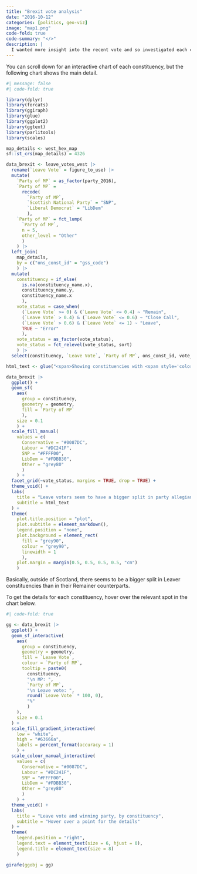 ```yaml
---
title: "Brexit vote analysis"
date: "2016-10-12"
categories: [politics, geo-viz]
image: "map1.png"
code-fold: true
code-summary: "</>"
description: |
  I wanted more insight into the recent vote and so investigated each constituency, comparing the Brexit vote with that of the winning parliamentary party from 2016
---
```


You can scroll down for an interactive chart of each constituency, but the following chart shows the main detail.

```r
#| message: false
#| code-fold: true

library(dplyr)
library(forcats)
library(ggiraph)
library(glue)
library(ggplot2)
library(ggtext)
library(parlitools)
library(scales)

map_details <- west_hex_map
sf::st_crs(map_details) = 4326

data_brexit <- leave_votes_west |>  
  rename(`Leave Vote` = figure_to_use) |> 
  mutate(
    `Party of MP` = as_factor(party_2016), 
    `Party of MP` = 
      recode(
        `Party of MP`,
        `Scottish National Party` = "SNP", 
        `Liberal Democrat` = "LibDem"
        ),
    `Party of MP` = fct_lump(
      `Party of MP`,
      n = 5, 
      other_level = "Other"
      )
    ) |> 
  left_join(
    map_details,
    by = c("ons_const_id" = "gss_code")
    ) |> 
  mutate(
    constituency = if_else(
      is.na(constituency_name.x), 
      constituency_name.y, 
      constituency_name.x
      ),
    vote_status = case_when(
      (`Leave Vote` >= 0) & (`Leave Vote` <= 0.4) ~ "Remain",
      (`Leave Vote` > 0.4) & (`Leave Vote` <= 0.6) ~ "Close Call",
      (`Leave Vote` > 0.6) & (`Leave Vote` <= 1) ~ "Leave",
      TRUE ~ "Error"
      ),
    vote_status = as_factor(vote_status),
    vote_status = fct_relevel(vote_status, sort)
    ) |> 
  select(constituency, `Leave Vote`, `Party of MP`, ons_const_id, vote_status, geometry)

html_text <- glue("<span>Showing constituencies with <span style='color:#0087DC;'>Conservative</span>, <span style='color:#DC241F;'>Labour</span>, <span style='color:#FFFF00;'>SNP</span>, <span style='color:#FDBB30;'>LibDem</span> and <span style='color:#AFAFAFAF;'>Other</span> MPs</span><br/>")

data_brexit |> 
  ggplot() + 
  geom_sf(
    aes(
      group = constituency,
      geometry = geometry,
      fill = `Party of MP`
      ),
    size = 0.1
    ) + 
  scale_fill_manual(
    values = c(
      Conservative = "#0087DC",
      Labour = "#DC241F",
      SNP = "#FFFF00",
      LibDem = "#FDBB30",
      Other = "grey80"
      )
    ) + 
  facet_grid(~vote_status, margins = TRUE, drop = TRUE) +
  theme_void() + 
  labs(
    title = "Leave voters seem to have a bigger split in party allegiance",
    subtitle = html_text
  ) + 
  theme(
    plot.title.position = "plot",
    plot.subtitle = element_markdown(),
    legend.position = "none",
    plot.background = element_rect(
      fill = "grey90", 
      colour = "grey90", 
      linewidth = 1
      ),
    plot.margin = margin(0.5, 0.5, 0.5, 0.5, "cm")
    )
```

Basically, outside of Scotland, there seems to be a bigger split in Leaver constituencies than in their Remainer counterparts.

To get the details for each constituency, hover over the relevant spot in the chart below.

```r
#| code-fold: true

gg <- data_brexit |> 
  ggplot() + 
  geom_sf_interactive(
    aes(
      group = constituency,
      geometry = geometry,
      fill = `Leave Vote`,
      colour = `Party of MP`,
      tooltip = paste0(
        constituency, 
        "\n MP: ",
        `Party of MP`,
        "\n Leave vote: ",
        round(`Leave Vote` * 100, 0),
        "%"
        )
    ),
    size = 0.1
  ) + 
  scale_fill_gradient_interactive(
    low = "white", 
    high = "#63666a",
    labels = percent_format(accuracy = 1)
    ) +
  scale_colour_manual_interactive(
    values = c(
      Conservative = "#0087DC",
      Labour = "#DC241F",
      SNP = "#FFFF00",
      LibDem = "#FDBB30",
      Other = "grey80"
      )
    ) + 
  theme_void() +
  labs(
    title = "Leave vote and winning party, by constituency", 
    subtitle = "Hover over a point for the details"
  ) + 
  theme(
    legend.position = "right",
    legend.text = element_text(size = 6, hjust = 0),
    legend.title = element_text(size = 8)
    )

girafe(ggobj = gg)
```
